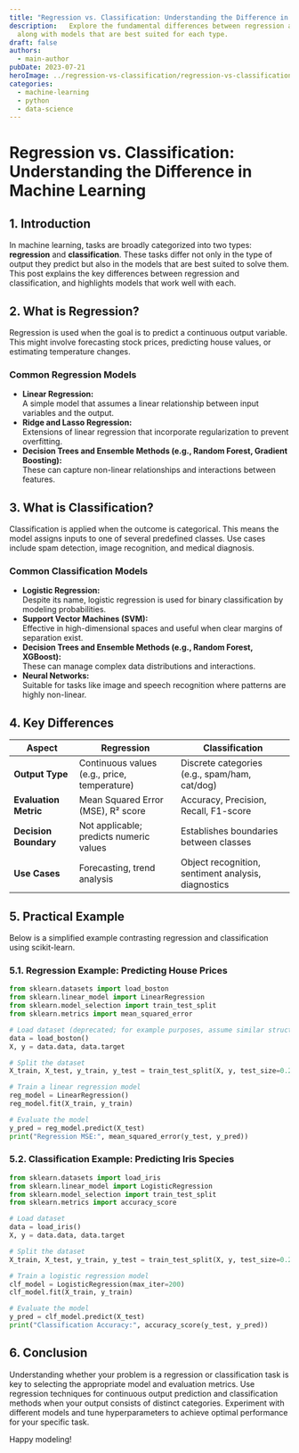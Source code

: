 ```yaml
---
title: "Regression vs. Classification: Understanding the Difference in Machine Learning"
description:   Explore the fundamental differences between regression and classification tasks in machine learning,
  along with models that are best suited for each type.
draft: false
authors:
  - main-author
pubDate: 2023-07-21
heroImage: ../regression-vs-classification/regression-vs-classification.png
categories:
  - machine-learning
  - python
  - data-science
---
```


# Regression vs. Classification: Understanding the Difference in Machine Learning

## 1. Introduction

In machine learning, tasks are broadly categorized into two types: **regression** and **classification**. These tasks differ not only in the type of output they predict but also in the models that are best suited to solve them. This post explains the key differences between regression and classification, and highlights models that work well with each.

## 2. What is Regression?

Regression is used when the goal is to predict a continuous output variable. This might involve forecasting stock prices, predicting house values, or estimating temperature changes.

### Common Regression Models
- **Linear Regression:**  
  A simple model that assumes a linear relationship between input variables and the output.
- **Ridge and Lasso Regression:**  
  Extensions of linear regression that incorporate regularization to prevent overfitting.
- **Decision Trees and Ensemble Methods (e.g., Random Forest, Gradient Boosting):**  
  These can capture non-linear relationships and interactions between features.

## 3. What is Classification?

Classification is applied when the outcome is categorical. This means the model assigns inputs to one of several predefined classes. Use cases include spam detection, image recognition, and medical diagnosis.

### Common Classification Models
- **Logistic Regression:**  
  Despite its name, logistic regression is used for binary classification by modeling probabilities.
- **Support Vector Machines (SVM):**  
  Effective in high-dimensional spaces and useful when clear margins of separation exist.
- **Decision Trees and Ensemble Methods (e.g., Random Forest, XGBoost):**  
  These can manage complex data distributions and interactions.
- **Neural Networks:**  
  Suitable for tasks like image and speech recognition where patterns are highly non-linear.

## 4. Key Differences

| Aspect              | Regression                                        | Classification                                  |
|---------------------|---------------------------------------------------|-------------------------------------------------|
| **Output Type**     | Continuous values (e.g., price, temperature)      | Discrete categories (e.g., spam/ham, cat/dog)     |
| **Evaluation Metric**| Mean Squared Error (MSE), R² score                 | Accuracy, Precision, Recall, F1-score            |
| **Decision Boundary**| Not applicable; predicts numeric values           | Establishes boundaries between classes           |
| **Use Cases**       | Forecasting, trend analysis                        | Object recognition, sentiment analysis, diagnostics |

## 5. Practical Example

Below is a simplified example contrasting regression and classification using scikit-learn.

### 5.1. Regression Example: Predicting House Prices
```python
from sklearn.datasets import load_boston
from sklearn.linear_model import LinearRegression
from sklearn.model_selection import train_test_split
from sklearn.metrics import mean_squared_error

# Load dataset (deprecated; for example purposes, assume similar structure)
data = load_boston()
X, y = data.data, data.target

# Split the dataset
X_train, X_test, y_train, y_test = train_test_split(X, y, test_size=0.2, random_state=42)

# Train a linear regression model
reg_model = LinearRegression()
reg_model.fit(X_train, y_train)

# Evaluate the model
y_pred = reg_model.predict(X_test)
print("Regression MSE:", mean_squared_error(y_test, y_pred))
```

### 5.2. Classification Example: Predicting Iris Species
```python
from sklearn.datasets import load_iris
from sklearn.linear_model import LogisticRegression
from sklearn.model_selection import train_test_split
from sklearn.metrics import accuracy_score

# Load dataset
data = load_iris()
X, y = data.data, data.target

# Split the dataset
X_train, X_test, y_train, y_test = train_test_split(X, y, test_size=0.2, random_state=42)

# Train a logistic regression model
clf_model = LogisticRegression(max_iter=200)
clf_model.fit(X_train, y_train)

# Evaluate the model
y_pred = clf_model.predict(X_test)
print("Classification Accuracy:", accuracy_score(y_test, y_pred))
```

## 6. Conclusion

Understanding whether your problem is a regression or classification task is key to selecting the appropriate model and evaluation metrics. Use regression techniques for continuous output prediction and classification methods when your output consists of distinct categories. Experiment with different models and tune hyperparameters to achieve optimal performance for your specific task.

Happy modeling!